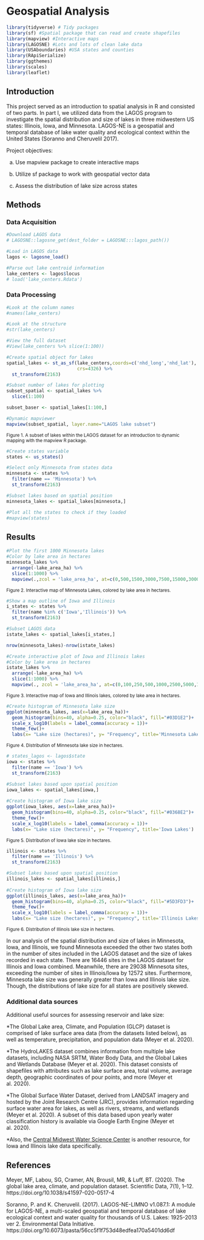 # Geospatial Analysis 


```r
library(tidyverse) # Tidy packages
library(sf) #Spatial package that can read and create shapefiles 
library(mapview) #Interactive maps
library(LAGOSNE) #Lots and lots of clean lake data
library(USAboundaries) #USA states and counties
library(RApiSerialize)
library(ggthemes)
library(scales)
library(leaflet)
```


## Introduction


This project served as an introduction to spatial analysis in R and consisted of two parts. In part I, we utilized data from the LAGOS program to investigate the spatial distribution and size of lakes in three midwestern US states: Illinois, Iowa, and Minnesota. LAGOS-NE is a geospatial and temporal database of lake water quality and ecological context within the United States (Soranno and Cheruvelil 2017). 

Project objectives: 

a) Use mapview package to create interactive maps 

b) Utilize sf package to work with geospatial vector data

c) Assess the distribution of lake size across states 


## Methods 


### Data Acquisition {-}


```r
#Download LAGOS data
# LAGOSNE::lagosne_get(dest_folder = LAGOSNE:::lagos_path())

#Load in LAGOS data
lagos <- lagosne_load()

#Parse out lake centroid information
lake_centers <- lagos$locus
# load('lake_centers.Rdata')
```


### Data Processing {-}


```r
#Look at the column names
#names(lake_centers)

#Look at the structure
#str(lake_centers)

#View the full dataset
#View(lake_centers %>% slice(1:100))
```


```r
#Create spatial object for lakes 
spatial_lakes <- st_as_sf(lake_centers,coords=c('nhd_long','nhd_lat'),
                          crs=4326) %>%
  st_transform(2163)

#Subset number of lakes for plotting
subset_spatial <- spatial_lakes %>%
  slice(1:100) 

subset_baser <- spatial_lakes[1:100,]

#Dynamic mapviewer
mapview(subset_spatial, layer.name="LAGOS lake subset")
```

<small> Figure 1. A subset of lakes within the LAGOS dataset for an introduction to dynamic mapping with the mapview R package. </small>


```r
#Create states variable 
states <- us_states()

#Select only Minnesota from states data 
minnesota <- states %>%
  filter(name == 'Minnesota') %>%
  st_transform(2163)

#Subset lakes based on spatial position
minnesota_lakes <- spatial_lakes[minnesota,]
```


```r
#Plot all the states to check if they loaded
#mapview(states)
```


## Results


```r
#Plot the first 1000 Minnesota lakes
#Color by lake area in hectares
minnesota_lakes %>%
  arrange(-lake_area_ha) %>%
  slice(1:1000) %>%
  mapview(.,zcol = 'lake_area_ha', at=c(0,500,1500,3000,7500,15000,30000,65000,125000),layer.name='Lake area (ha)')+ mapview(minnesota,layer.name="Minnesota", alpha.regions=0.35, col.regions="#fcf87f")
```

<small> Figure 2. Interactive map of Minnesota Lakes, colored by lake area in hectares. </small> 


```r
#Show a map outline of Iowa and Illinois 
i_states <- states %>% 
  filter(name %in% c('Iowa','Illinois')) %>% 
  st_transform(2163)
```


```r
#Subset LAGOS data
istate_lakes <- spatial_lakes[i_states,]

nrow(minnesota_lakes)-nrow(istate_lakes)
```


```r
#Create interactive plot of Iowa and Illinois lakes 
#Color by lake area in hectares
istate_lakes %>%
  arrange(-lake_area_ha) %>%
  slice(1:1000) %>% 
  mapview(., zcol = 'lake_area_ha', at=c(0,100,250,500,1000,2500,5000,10000), layer.name='Lake area (ha)')+ mapview(i_states,zcol='name', alpha.regions=0.35, col.regions=c("#DAA520","#9F2B68"), layer.name=F)
```


<small> Figure 3. Interactive map of Iowa and Illinois lakes, colored by lake area in hectares. </small> 


```r
#Create histogram of Minnesota lake size
ggplot(minnesota_lakes, aes(x=lake_area_ha))+ 
  geom_histogram(bins=40, alpha=0.25, color="black", fill="#03D1E2")+ 
  scale_x_log10(labels = label_comma(accuracy = 1))+
  theme_few()+
  labs(x= "Lake size (hectares)", y= "Frequency", title='Minnesota Lakes')
```


<small> Figure 4. Distribution of Minnesota lake size in hectares. </small> 


```r
# states_lagos <- lagos$state 
iowa <- states %>%
  filter(name == 'Iowa') %>%
  st_transform(2163)

#Subset lakes based upon spatial position
iowa_lakes <- spatial_lakes[iowa,]
  
#Create histogram of Iowa lake size 
ggplot(iowa_lakes, aes(x=lake_area_ha))+ 
  geom_histogram(bins=40, alpha=0.25, color="black", fill="#0368E2")+ 
  theme_few()+
  scale_x_log10(labels = label_comma(accuracy = 1))+
  labs(x= "Lake size (hectares)", y= "Frequency", title='Iowa Lakes')
```


<small> Figure 5. Distribution of Iowa lake size in hectares. </small>


```r
illinois <- states %>%
  filter(name == 'Illinois') %>%
  st_transform(2163)

#Subset lakes based upon spatial position
illinois_lakes <- spatial_lakes[illinois,]
  
#Create histogram of Iowa lake size 
ggplot(illinois_lakes, aes(x=lake_area_ha))+ 
  geom_histogram(bins=40, alpha=0.25, color="black", fill="#5D3FD3")+ 
  theme_few()+
  scale_x_log10(labels = label_comma(accuracy = 1))+
  labs(x= "Lake size (hectares)", y= "Frequency", title='Illinois Lakes')
```


<small> Figure 6. Distribution of Illinois lake size in hectares. </small>


In our analysis of the spatial distribution and size of lakes in Minnesota, Iowa, and Illinois, we found Minnesota exceeded the other two states both in the number of sites included in the LAGOS dataset and the size of lakes recorded in each state. There are 16446 sites in the LAGOS dataset for Illinois and Iowa combined. Meanwhile, there are 29038 Minnesota sites, exceeding the number of sites in Illinois/Iowa by 12572 sites. Furthermore, Minnesota lake size was generally greater than Iowa and Illinois lake size. Though, the distributions of lake size for all states are positively skewed. 


### Additional data sources {-}


Additional useful sources for assessing reservoir and lake size:


*The Global Lake area, Climate, and Population (GLCP) dataset is comprised of lake surface area data (from the datasets listed below), as well as temperature, precipitation, and population data (Meyer et al. 2020).

*The HydroLAKES dataset combines information from multiple lake datasets, including NASA SRTM, Water Body Data, and the Global Lakes and Wetlands Database (Meyer et al. 2020). This dataset consists of shapefiles with attributes such as lake surface area, total volume, average depth, geographic coordinates of pour points, and more (Meyer et al. 2020). 

*The Global Surface Water Dataset, derived from LANDSAT imagery and hosted by the Joint Research Centre (JRC), provides information regarding surface water area for lakes, as well as rivers, streams, and wetlands (Meyer et al. 2020). A subset of this data based upon yearly water classification history is available via Google Earth Engine (Meyer et al. 2020). 

*Also, the [Central Midwest Water Science Center](https://www.usgs.gov/centers/cm-water/science/real-time-data-links?qt-science_center_objects=0#qt-science_center_objects) is another resource, for Iowa and Illinois lake data specifically.


## References


Meyer, MF, Labou, SG, Cramer, AN, Brousil, MR, & Luff, BT. (2020). The global lake area, climate, and population dataset. Scientific Data, 7(1), 1–12. https://doi.org/10.1038/s41597-020-0517-4

Soranno, P. and K. Cheruvelil. (2017). LAGOS-NE-LIMNO v1.087.1: A module for LAGOS-NE, a multi-scaled geospatial and temporal database of lake ecological context and water quality for thousands of U.S. Lakes: 1925-2013 ver 2. Environmental Data Initiative. https://doi.org/10.6073/pasta/56cc5f1f753d48edfea170a5401dd6df

